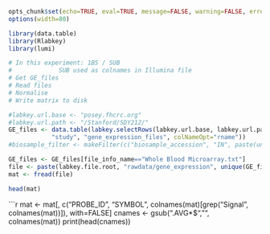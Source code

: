 ```r
opts_chunk$set(echo=TRUE, eval=TRUE, message=FALSE, warning=FALSE, error=TRUE)
options(width=80)
```

```r
library(data.table)
library(Rlabkey)
library(lumi)
```

```r
# In this experiment: 1BS / SUB
#		      SUB used as colnames in Illumina file
# Get GE_files
# Read files
# Normalise
# Write matrix to disk
```

```r
#labkey.url.base <- "posey.fhcrc.org"
#labkey.url.path <- "/Stanford/SDY212/"
GE_files <- data.table(labkey.selectRows(labkey.url.base, labkey.url.path,
			"study", "gene_expression_files", colNameOpt="rname"))
#biosample_filter <- makeFilter(c("biosample_accession", "IN", paste(unique(GE_files$biosample_accession, collapse=";"))))
```

```r
GE_files <- GE_files[file_info_name=="Whole Blood Microarray.txt"]
file <- paste(labkey.file.root, "rawdata/gene_expression", unique(GE_files$file_info_name), sep="/")
mat <- fread(file)
```

```r
head(mat)
```

```r
mat <- mat[, c("PROBE_ID", "SYMBOL", colnames(mat)[grep("Signal", colnames(mat))]), with=FALSE]
cnames <- gsub(".AVG*$", "", colnames(mat))
print(head(cnames))
